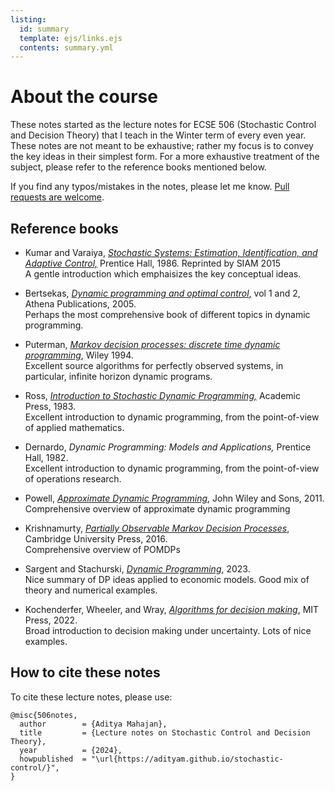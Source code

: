 ```yaml
---
listing:
  id: summary
  template: ejs/links.ejs
  contents: summary.yml
---
```


# About the course {.unnumbered}

These notes started as the lecture notes for ECSE 506 (Stochastic Control and Decision Theory) that I teach in the Winter term of every even year. These notes are not meant to be exhaustive; rather my focus is to convey the key ideas in their simplest form. For a more exhaustive treatment of the subject, please refer to the reference books mentioned below.

::: {#summary .column-screen-inset-right style="max-width: 850px;"}
:::

If you find any typos/mistakes in the notes, please let me know. [Pull requests are welcome](https://github.com/adityam/stochastic-control/tree/quarto).


## Reference books

-   Kumar and Varaiya, [*Stochastic Systems: Estimation,
    Identification, and Adaptive
    Control,*](http://bookstore.siam.org/cl75/) Prentice Hall, 1986.
    Reprinted by SIAM 2015
    <br />
    A gentle introduction which emphaisizes the key conceptual ideas.

-   Bertsekas, [*Dynamic programming and optimal
    control*,](http://www.athenasc.com/dpbook.html) vol 1 and
    2, Athena Publications, 2005.
    <br />
    Perhaps the most comprehensive book of different topics in
    dynamic programming.

-   Puterman, [*Markov decision processes: discrete time dynamic
    programming*](http://onlinelibrary.wiley.com/book/10.1002/9780470316887), Wiley 1994.
    <br />
    Excellent source algorithms for perfectly observed systems, in
    particular, infinite horizon dynamic programs.

-   Ross, [*Introduction to Stochastic Dynamic
Programming,*](https://www.elsevier.com/books/introduction-to-stochastic-dynamic-programming/ross/978-0-12-598420-1) Academic
    Press, 1983.
    <br />
    Excellent introduction to dynamic programming, from the
    point-of-view of applied mathematics.

-   Dernardo, *Dynamic Programming: Models and Applications,*
    Prentice Hall, 1982.
    <br />
    Excellent introduction to dynamic programming, from the
    point-of-view of operations research.

-   Powell, [*Approximate Dynamic Programming*](http://adp.princeton.edu),
    John Wiley and Sons, 2011.
    <br />
    Comprehensive overview of approximate dynamic programming

-   Krishnamurty, [*Partially Observable Markov Decision
    Processes*](https://www.cambridge.org/core/books/partially-observed-markov-decision-processes),
    Cambridge University Press, 2016.
    <br />
    Comprehensive overview of POMDPs

-   Sargent and Stachurski, [*Dynamic Programming*](https://dp.quantecon.org/), 2023.
    <br />
    Nice summary of DP ideas applied to economic models. Good mix of theory and numerical examples. 

-   Kochenderfer, Wheeler, and Wray, [*Algorithms for decision making*](https://algorithmsbook.com/),
    MIT Press, 2022. 
    <br />
    Broad introduction to decision making under uncertainty. Lots of nice examples.


## How to cite these notes

To cite these lecture notes, please use:

```
@misc{506notes,
  author        = {Aditya Mahajan},
  title         = {Lecture notes on Stochastic Control and Decision Theory},
  year          = {2024},
  howpublished  = "\url{https://adityam.github.io/stochastic-control/}",
}
```

